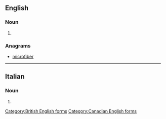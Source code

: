 ==English==

===Noun===
{{en-noun}}

# {{alternative spelling of|microfiber|lang=en}}

===Anagrams===
* [[microfiber#English|microfiber]]

[[Category:British English forms]]
[[Category:Canadian English forms]]

----

==Italian==

===Noun===
{{head|it|noun plural form|g=f}}

# {{plural of|microfibra|lang=it}}